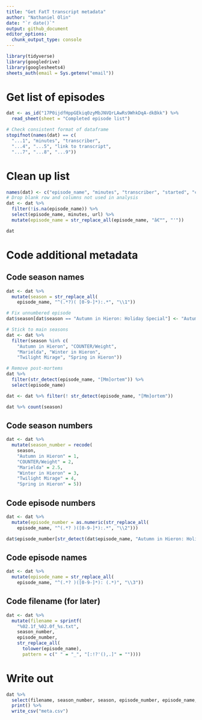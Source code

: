 ```yaml
---
title: "Get FatT transcript metadata"
author: "Nathaniel Olin"
date: "`r date()`"
output: github_document
editor_options: 
  chunk_output_type: console
---
```


```r
library(tidyverse)
library(googledrive)
library(googlesheets4)
sheets_auth(email = Sys.getenv("email"))
```

# Get list of episodes

```r
dat <- as_id("17P0ijdfHppGEkiq0zyMbJNVQrLAwRs9WhkDqA-dkBkk") %>%
  read_sheet(sheet = "Completed episode list")

# Check consistent format of dataframe
stopifnot(names(dat) == c(
  "...1", "minutes", "transcriber", 
  "...4", "...5", "link to transcript",
  "...7", "...8", "...9"))
```

# Clean up list

```r
names(dat) <- c("episode_name", "minutes", "transcriber", "started", "complete", "url", "notes", "X8", "X9")
# Drop blank row and columns not used in analysis
dat <- dat %>% 
  filter(!is.na(episode_name)) %>%
  select(episode_name, minutes, url) %>%
  mutate(episode_name = str_replace_all(episode_name, "â€™", "'"))

dat
```

# Code additional metadata

## Code season names

```r
dat <- dat %>%
  mutate(season = str_replace_all(
    episode_name, "^(.*?)( [0-9-]*):.*", "\\1"))

# Fix unnumbered episode
dat$season[dat$season == "Autumn in Hieron: Holiday Special"] <- "Autumn in Hieron"

# Stick to main seasons
dat <- dat %>%
  filter(season %in% c(
    "Autumn in Hieron", "COUNTER/Weight", 
    "Marielda", "Winter in Hieron", 
    "Twilight Mirage", "Spring in Hieron"))

# Remove post-mortems
dat %>% 
  filter(str_detect(episode_name, "[Mm]ortem")) %>% 
  select(episode_name)

dat <- dat %>% filter(! str_detect(episode_name, "[Mm]ortem"))

dat %>% count(season)
```

## Code season numbers

```r
dat <- dat %>%
  mutate(season_number = recode(
    season,
    "Autumn in Hieron" = 1,
    "COUNTER/Weight" = 2,
    "Marielda" = 2.5,
    "Winter in Hieron" = 3,
    "Twilight Mirage" = 4,
    "Spring in Hieron" = 5))
```


## Code episode numbers

```r
dat <- dat %>%
  mutate(episode_number = as.numeric(str_replace_all(
    episode_name, "^(.*? )([0-9-]*):.*", "\\2")))

dat$episode_number[str_detect(dat$episode_name, "Autumn in Hieron: Holiday Special")] <- NA
```

## Code episode names

```r
dat <- dat %>%
  mutate(episode_name = str_replace_all(
    episode_name, "^(.*? )([0-9-]*): (.*)", "\\3"))
```

## Code filename (for later)

```r
dat <- dat %>%
  mutate(filename = sprintf(
    "%02.1f_%02.0f_%s.txt", 
    season_number, 
    episode_number, 
    str_replace_all(
      tolower(episode_name), 
      pattern = c(" " = "_", "[:!?'(),.]" = ""))))
```

# Write out

```r
dat %>%
  select(filename, season_number, season, episode_number, episode_name, minutes, url) %>%
  print() %>%
  write_csv("meta.csv")
```

